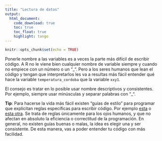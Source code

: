 ```yaml
---
title: "Lectura de datos"
output: 
  html_document:
    code_download: true
    toc: true
    toc_float: true
    highlight: tango
---
```


```r
knitr::opts_chunk$set(echo = TRUE)
```

:::{.alert .alert-success}
Ponerle nombre a las variables es a veces la parte más difícil de escribir código. A R no le viene bien cualquier nombre de variable siempre y cuando no empiece con un número o un "_". Pero a los seres humanos que lean el código y tengan que interpretarlos les va a resultas más fácil entender qué hace la variable `temperatura_cordoba` que la variable `xxy1`. 

El consejo es tratar en lo posible usar nombre descriptivos y consistentes. Por ejemplo, siempre usar minúsculas y separar palabras con "_". 

**Tip**: Para hacerse la vida más fácil existen "guías de estilo" para programar que explicitan reglas específicas para escribir código. Por ejemplo [esta](https://rpubs.com/FvD/guia-estilo-r){.alert-link} o [esta otra](https://github.com/eliocamp/tesis/blob/master/docs/gu%C3%ADa_de_estilo.md){.alert-link}. Se trata de reglas únicamente para los ojos humanos, y que no afectan en absoluto la eficiencia o correctitud de la programación. En general, no existen guías buenas o malas, la idea es elegir una y ser consistente. De esta manera, vas a poder entender tu código con más facilidad. 
:::
